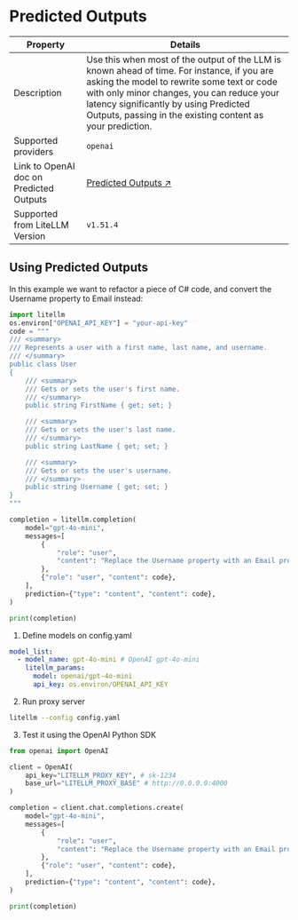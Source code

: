 


# Predicted Outputs

| Property | Details |
|-------|-------|
| Description | Use this when most of the output of the LLM is known ahead of time. For instance, if you are asking the model to rewrite some text or code with only minor changes, you can reduce your latency significantly by using Predicted Outputs, passing in the existing content as your prediction. |
| Supported providers | `openai` |
| Link to OpenAI doc on Predicted Outputs | [Predicted Outputs ↗](https://platform.openai.com/docs/guides/latency-optimization#use-predicted-outputs) |
| Supported from LiteLLM Version | `v1.51.4` |



## Using Predicted Outputs

<Tabs>
<TabItem label="LiteLLM Python SDK" value="Python">

In this example we want to refactor a piece of C# code, and convert the Username property to Email instead:
```python
import litellm
os.environ["OPENAI_API_KEY"] = "your-api-key"
code = """
/// <summary>
/// Represents a user with a first name, last name, and username.
/// </summary>
public class User
{
    /// <summary>
    /// Gets or sets the user's first name.
    /// </summary>
    public string FirstName { get; set; }

    /// <summary>
    /// Gets or sets the user's last name.
    /// </summary>
    public string LastName { get; set; }

    /// <summary>
    /// Gets or sets the user's username.
    /// </summary>
    public string Username { get; set; }
}
"""

completion = litellm.completion(
    model="gpt-4o-mini",
    messages=[
        {
            "role": "user",
            "content": "Replace the Username property with an Email property. Respond only with code, and with no markdown formatting.",
        },
        {"role": "user", "content": code},
    ],
    prediction={"type": "content", "content": code},
)

print(completion)
```

</TabItem>
<TabItem label="LiteLLM Proxy Server" value="proxy">

1. Define models on config.yaml

```yaml
model_list:
  - model_name: gpt-4o-mini # OpenAI gpt-4o-mini
    litellm_params:
      model: openai/gpt-4o-mini
      api_key: os.environ/OPENAI_API_KEY 

```

2. Run proxy server

```bash
litellm --config config.yaml
```

3. Test it using the OpenAI Python SDK


```python
from openai import OpenAI

client = OpenAI(
    api_key="LITELLM_PROXY_KEY", # sk-1234
    base_url="LITELLM_PROXY_BASE" # http://0.0.0.0:4000
)

completion = client.chat.completions.create(
    model="gpt-4o-mini",
    messages=[
        {
            "role": "user",
            "content": "Replace the Username property with an Email property. Respond only with code, and with no markdown formatting.",
        },
        {"role": "user", "content": code},
    ],
    prediction={"type": "content", "content": code},
)

print(completion)
```

</TabItem>
</Tabs>
